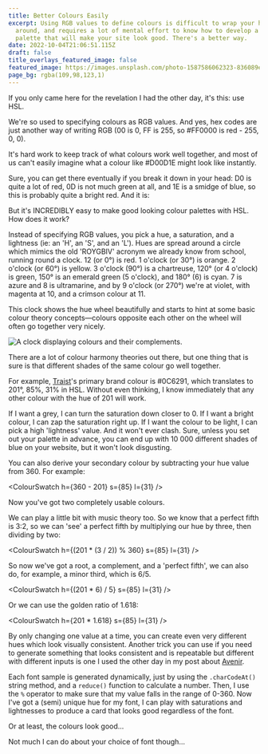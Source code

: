 ```yaml
---
title: Better Colours Easily
excerpt: Using RGB values to define colours is difficult to wrap your head
  around, and requires a lot of mental effort to know how to develop a colour
  palette that will make your site look good. There's a better way.
date: 2022-10-04T21:06:51.115Z
draft: false
title_overlays_featured_image: false
featured_image: https://images.unsplash.com/photo-1587586062323-836089e60d52?ixlib=rb-1.2.1&ixid=MnwxMjA3fDB8MHxwaG90by1wYWdlfHx8fGVufDB8fHx8&auto=format&fit=crop&w=1887&q=80
page_bg: rgba(109,98,123,1)
---
```



If you only came here for the revelation I had the other day, it's this: use HSL.

We're so used to specifying colours as RGB values. And yes, hex codes are just another way of writing RGB (00 is 0, FF is 255, so #FF0000 is red - 255, 0, 0).

It's hard work to keep track of what colours work well together, and most of us can't easily imagine what a colour like #D00D1E might look like instantly.

Sure, you can get there eventually if you break it down in your head: D0 is quite a lot of red, 0D is not much green at all, and 1E is a smidge of blue, so this is probably quite a bright red. And it is: <span class="w-[1em] aspect-square inline-block rounded align-middle" style="background-color: #D00D1E" />

But it's INCREDIBLY easy to make good looking colour palettes with HSL. How does it work?

Instead of specifying RGB values, you pick a hue, a saturation, and a lightness (ie: an 'H', an 'S', and an 'L'). Hues are spread around a circle which mimics the old 'ROYGBIV' acronym we already know from school, running round a clock. 12 (or 0°) is red. 1 o'clock (or 30°) is orange. 2 o'clock (or 60°) is yellow. 3 o'clock (90°) is a chartreuse, 120° (or 4 o'clock) is green, 150° is an emerald green (5 o'clock), and 180° (6) is cyan. 7 is azure and 8 is ultramarine, and by 9 o'clock (or 270°) we're at violet, with magenta at 10, and a crimson colour at 11.

This clock shows the hue wheel beautifully and starts to hint at some basic colour theory concepts—colours opposite each other on the wheel will often go together very nicely.

![A clock displaying colours and their complements.](/rainbow-multi-coloured-wall-clock-578129b_01.jpeg)

There are a lot of colour harmony theories out there, but one thing that is sure is that different shades of the same colour go well together.

For example, [Traist](https://traist.co.uk)'s primary brand colour is #0C6291, which translates to 201°, 85%, 31% in HSL. Without even thinking, I know immediately that any other colour with the hue of 201 will work.

<ColourSwatch h={201} s={85} l={31} />

If I want a grey, I can turn the saturation down closer to 0. If I want a bright colour, I can zap the saturation right up. If I want the colour to be light, I can pick a high 'lightness' value. And it won't ever clash. Sure, unless you set out your palette in advance, you can end up with 10 000 different shades of blue on your website, but it won't look disgusting.

You can also derive your secondary colour by subtracting your hue value from 360. For example:

<ColourSwatch h={360 - 201} s={85} l={31} />

Now you've got two completely usable colours.

We can play a little bit with music theory too. So we know that a perfect fifth is 3:2, so we can 'see' a perfect fifth by multiplying our hue by three, then dividing by two:

<ColourSwatch h={(201 * (3 / 2)) % 360} s={85} l={31} />

So now we've got a root, a complement, and a 'perfect fifth', we can also do, for example, a minor third, which is 6/5.

<ColourSwatch h={(201 * 6) / 5} s={85} l={31} />

Or we can use the golden ratio of 1.618:

<ColourSwatch h={201 * 1.618} s={85} l={31} />

By only changing one value at a time, you can create even very different hues which look visually consistent. Another trick you can use if you need to generate something that looks consistent and is repeatable but different with different inputs is one I used the other day in my post about [Avenir](/blog/avenir).

Each font sample is generated dynamically, just by using the `.charCodeAt()` string method, and a `reduce()` function to calculate a number. Then, I use the `%` operator to make sure that my value falls in the range of 0-360. Now I've got a (semi) unique hue for my font, I can play with saturations and lightnesses to produce a card that looks good regardless of the font.

<div class="full-bleed not-prose">
  <FontSample fontName="Avenir" wordTest="HSL forever!" />
</div>

Or at least, the colours look good...

<div class="full-bleed not-prose">
  <FontSample fontName="Comic Sans MS" wordTest="Not again..." />
</div>

Not much I can do about your choice of font though...

